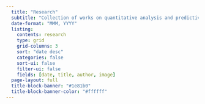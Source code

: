 ```yaml
---
  title: "Research"
  subtitle: "Collection of works on quantitative analysis and predictive modelling"
  date-format: "MMM, YYYY"
  listing:
    contents: research
    type: grid
    grid-columns: 3
    sort: "date desc"
    categories: false
    sort-ui: false
    filter-ui: false
    fields: [date, title, author, image]
  page-layout: full
  title-block-banner: "#1e81b0"
  title-block-banner-color: "#ffffff"
---
```

